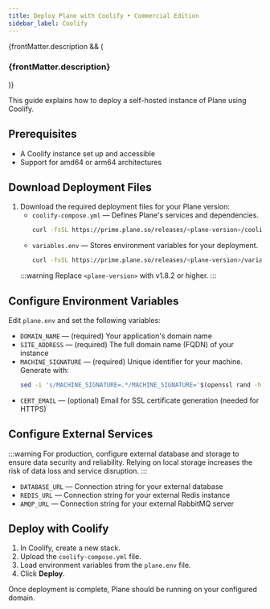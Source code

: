 ```yaml
---
title: Deploy Plane with Coolify • Commercial Edition
sidebar_label: Coolify
---
```


{frontMatter.description && (
  <h3 className="description">{frontMatter.description}</h3>
)}

This guide explains how to deploy a self-hosted instance of Plane using
Coolify.

## Prerequisites

- A Coolify instance set up and accessible
- Support for amd64 or arm64 architectures

## Download Deployment Files

1. Download the required deployment files for your Plane version:
   - `coolify-compose.yml` — Defines Plane's services and dependencies.
     ```bash
     curl -fsSL https://prime.plane.so/releases/<plane-version>/coolify-compose.yml -o coolify-compose.yml
     ```
   - `variables.env` — Stores environment variables for your deployment.
     ```bash
     curl -fsSL https://prime.plane.so/releases/<plane-version>/variables.env -o plane.env
     ```
   :::warning
   Replace `<plane-version>` with v1.8.2 or higher.
   :::

## Configure Environment Variables

Edit `plane.env` and set the following variables:
- `DOMAIN_NAME` — (required) Your application's domain name
- `SITE_ADDRESS` — (required) The full domain name (FQDN) of your instance
- `MACHINE_SIGNATURE` — (required) Unique identifier for your machine. Generate with:
  ```sh
  sed -i 's/MACHINE_SIGNATURE=.*/MACHINE_SIGNATURE='$(openssl rand -hex 16)'/' plane.env
  ```
- `CERT_EMAIL` — (optional) Email for SSL certificate generation (needed for HTTPS)

## Configure External Services

:::warning
For production, configure external database and storage to ensure data security
and reliability. Relying on local storage increases the risk of data loss and
service disruption.
:::
- `DATABASE_URL` — Connection string for your external database
- `REDIS_URL` — Connection string for your external Redis instance
- `AMQP_URL` — Connection string for your external RabbitMQ server

## Deploy with Coolify

1. In Coolify, create a new stack.
2. Upload the `coolify-compose.yml` file.
3. Load environment variables from the `plane.env` file.
4. Click **Deploy**.

Once deployment is complete, Plane should be running on your configured domain.
